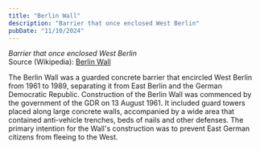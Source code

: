 ```yaml
---
title: "Berlin Wall"
description: "Barrier that once enclosed West Berlin"
pubDate: "11/10/2024"
---
```


*Barrier that once enclosed West Berlin*  
Source (Wikipedia): [Berlin Wall][1]

The Berlin Wall was a guarded concrete barrier that encircled West Berlin from 1961 to 1989, separating it from East Berlin and the German Democratic Republic. Construction of the Berlin Wall was commenced by the government of the GDR on 13 August 1961. It included guard towers placed along large concrete walls, accompanied by a wide area that contained anti-vehicle trenches, beds of nails and other defenses. The primary intention for the Wall's construction was to prevent East German citizens from fleeing to the West.

[1]: https://en.wikipedia.org/wiki/Berlin_Wall
